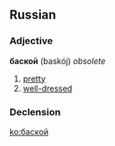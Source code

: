 ==Russian==

===Adjective===
'''баской''' (baskój) ''obsolete''

# [[pretty]]
# [[well-dressed]]

===Declension===
{{ru-adjective5|баск|баск|||||о}}

[[ko:баской]]
